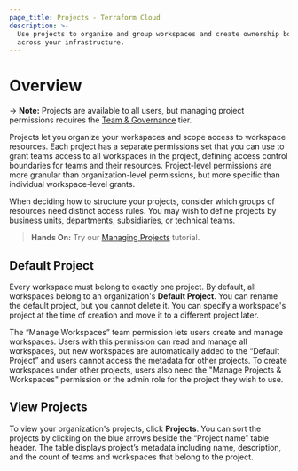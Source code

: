 ```yaml
---
page_title: Projects - Terraform Cloud
description: >-
  Use projects to organize and group workspaces and create ownership boundaries
  across your infrastructure. 
---
```


# Overview

-> **Note:** Projects are available to all users, but managing project
  permissions requires the [Team &
  Governance](https://www.hashicorp.com/products/terraform/pricing) tier. 

Projects let you organize your workspaces and scope access to workspace
resources. Each project has a separate permissions set that you can use to grant
teams access to all workspaces in the project, defining access control
boundaries for teams and their resources. Project-level permissions are more
granular than organization-level permissions, but more specific than individual
workspace-level grants.

When deciding how to structure your projects, consider which groups of resources
need distinct access rules. You may wish to define projects by business units,
departments, subsidiaries, or technical teams. 

> **Hands On:**  Try our [Managing
  Projects](/terraform/tutorials/cloud/projects)
  tutorial. 

## Default Project

Every workspace must belong to exactly one project. By default, all workspaces
belong to an organization's **Default Project**. You can rename the default
project, but you cannot delete it. You can specify a workspace's project at the
time of creation and move it to a different project later. 

The “Manage Workspaces” team permission lets users create and manage workspaces.
Users with this permission can read and manage all workspaces, but new
workspaces are automatically added to the “Default Project” and users cannot
access the metadata for other projects. To create workspaces under other
projects, users also need the "Manage Projects & Workspaces" permission or the
admin role for the project they wish to use.

## View Projects

To view your organization's projects, click **Projects**. You can sort the
projects by clicking on the blue arrows beside the “Project name” table header.
The table displays project’s metadata including name, description, and the count
of teams and workspaces that belong to the project. 
